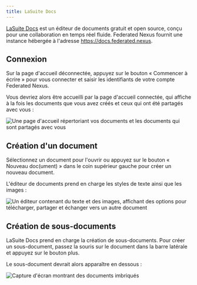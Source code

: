 ```yaml
---
title: LaSuite Docs
---
```


[LaSuite Docs](https://github.com/suitenumerique/docs) est un éditeur de documents gratuit et open source, conçu pour une collaboration en temps réel fluide. Federated Nexus fournit une instance hébergée à l'adresse https://docs.federated.nexus.

## Connexion

Sur la page d'accueil déconnectée, appuyez sur le bouton « Commencer à écrire » pour vous connecter et saisir les identifiants de votre compte Federated Nexus.

Vous devriez alors être accueilli par la page d'accueil connectée, qui affiche à la fois les documents que vous avez créés et ceux qui ont été partagés avec vous :

![Une page d'accueil répertoriant vos documents et les documents qui sont partagés avec vous](../../../../images/docs/home.png)

## Création d'un document

Sélectionnez un document pour l'ouvrir ou appuyez sur le bouton « Nouveau doc(ument) » dans le coin supérieur gauche pour créer un nouveau document.

L'éditeur de documents prend en charge les styles de texte ainsi que les images :

![Un éditeur contenant du texte et des images, affichant des options pour télécharger, partager et échanger vers un autre document](../../../../images/docs/editor.png)

## Création de sous-documents

LaSuite Docs prend en charge la création de sous-documents. Pour créer un sous-document, passez la souris sur le document dans la barre latérale et appuyez sur le bouton plus.

Le sous-document devrait alors apparaître en dessous :

![Capture d'écran montrant des documents imbriqués](../../../../images/docs/subdocument.png)
